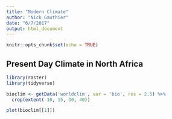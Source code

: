 ```yaml
---
title: "Modern Climate"
author: "Nick Gauthier"
date: "6/7/2017"
output: html_document
---
```


```r
knitr::opts_chunk$set(echo = TRUE)
```

## Present Day Climate in North Africa
```r
library(raster)
library(tidyverse)
```

```r
bioclim <- getData('worldclim', var = 'bio', res = 2.5) %>%
  crop(extent(-10, 15, 30, 40))

plot(bioclim[[1]])
```

